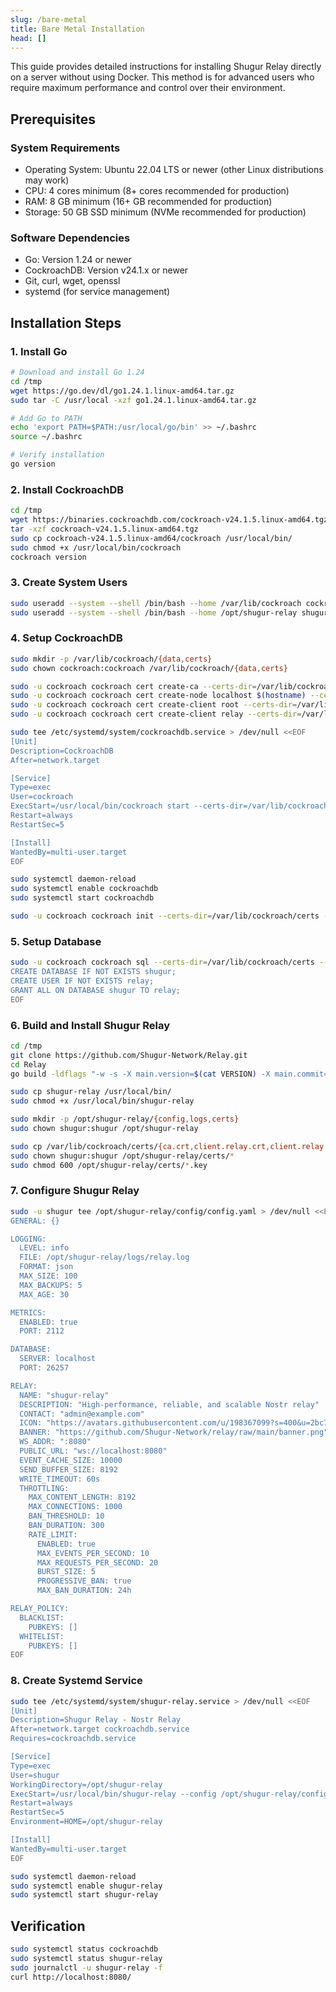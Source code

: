 ```yaml
---
slug: /bare-metal
title: Bare Metal Installation
head: []
---
```


This guide provides detailed instructions for installing Shugur Relay directly on a server without using Docker. This method is for advanced users who require maximum performance and control over their environment.

## Prerequisites

### System Requirements

- Operating System: Ubuntu 22.04 LTS or newer (other Linux distributions may work)
- CPU: 4 cores minimum (8+ cores recommended for production)
- RAM: 8 GB minimum (16+ GB recommended for production)
- Storage: 50 GB SSD minimum (NVMe recommended for production)

### Software Dependencies

- Go: Version 1.24 or newer
- CockroachDB: Version v24.1.x or newer
- Git, curl, wget, openssl
- systemd (for service management)

## Installation Steps

### 1. Install Go

```bash
# Download and install Go 1.24
cd /tmp
wget https://go.dev/dl/go1.24.1.linux-amd64.tar.gz
sudo tar -C /usr/local -xzf go1.24.1.linux-amd64.tar.gz

# Add Go to PATH
echo 'export PATH=$PATH:/usr/local/go/bin' >> ~/.bashrc
source ~/.bashrc

# Verify installation
go version
```

### 2. Install CockroachDB

```bash
cd /tmp
wget https://binaries.cockroachdb.com/cockroach-v24.1.5.linux-amd64.tgz
tar -xzf cockroach-v24.1.5.linux-amd64.tgz
sudo cp cockroach-v24.1.5.linux-amd64/cockroach /usr/local/bin/
sudo chmod +x /usr/local/bin/cockroach
cockroach version
```

### 3. Create System Users

```bash
sudo useradd --system --shell /bin/bash --home /var/lib/cockroach cockroach
sudo useradd --system --shell /bin/bash --home /opt/shugur-relay shugur
```

### 4. Setup CockroachDB

```bash
sudo mkdir -p /var/lib/cockroach/{data,certs}
sudo chown cockroach:cockroach /var/lib/cockroach/{data,certs}

sudo -u cockroach cockroach cert create-ca --certs-dir=/var/lib/cockroach/certs --ca-key=/var/lib/cockroach/certs/ca.key
sudo -u cockroach cockroach cert create-node localhost $(hostname) --certs-dir=/var/lib/cockroach/certs --ca-key=/var/lib/cockroach/certs/ca.key
sudo -u cockroach cockroach cert create-client root --certs-dir=/var/lib/cockroach/certs --ca-key=/var/lib/cockroach/certs/ca.key
sudo -u cockroach cockroach cert create-client relay --certs-dir=/var/lib/cockroach/certs --ca-key=/var/lib/cockroach/certs/ca.key

sudo tee /etc/systemd/system/cockroachdb.service > /dev/null <<EOF
[Unit]
Description=CockroachDB
After=network.target

[Service]
Type=exec
User=cockroach
ExecStart=/usr/local/bin/cockroach start --certs-dir=/var/lib/cockroach/certs --store=/var/lib/cockroach/data --listen-addr=localhost:26257 --http-addr=localhost:8080
Restart=always
RestartSec=5

[Install]
WantedBy=multi-user.target
EOF

sudo systemctl daemon-reload
sudo systemctl enable cockroachdb
sudo systemctl start cockroachdb

sudo -u cockroach cockroach init --certs-dir=/var/lib/cockroach/certs --host=localhost:26257
```

### 5. Setup Database

```bash
sudo -u cockroach cockroach sql --certs-dir=/var/lib/cockroach/certs --host=localhost:26257 <<EOF
CREATE DATABASE IF NOT EXISTS shugur;
CREATE USER IF NOT EXISTS relay;
GRANT ALL ON DATABASE shugur TO relay;
EOF
```

### 6. Build and Install Shugur Relay

```bash
cd /tmp
git clone https://github.com/Shugur-Network/Relay.git
cd Relay
go build -ldflags "-w -s -X main.version=$(cat VERSION) -X main.commit=$(git rev-parse --short HEAD) -X main.date=$(date -u +%Y-%m-%dT%H:%M:%SZ)" -o shugur-relay ./cmd

sudo cp shugur-relay /usr/local/bin/
sudo chmod +x /usr/local/bin/shugur-relay

sudo mkdir -p /opt/shugur-relay/{config,logs,certs}
sudo chown shugur:shugur /opt/shugur-relay

sudo cp /var/lib/cockroach/certs/{ca.crt,client.relay.crt,client.relay.key} /opt/shugur-relay/certs/
sudo chown shugur:shugur /opt/shugur-relay/certs/*
sudo chmod 600 /opt/shugur-relay/certs/*.key
```

### 7. Configure Shugur Relay

```bash
sudo -u shugur tee /opt/shugur-relay/config/config.yaml > /dev/null <<EOF
GENERAL: {}

LOGGING:
  LEVEL: info
  FILE: /opt/shugur-relay/logs/relay.log
  FORMAT: json
  MAX_SIZE: 100
  MAX_BACKUPS: 5
  MAX_AGE: 30

METRICS:
  ENABLED: true
  PORT: 2112

DATABASE:
  SERVER: localhost
  PORT: 26257

RELAY:
  NAME: "shugur-relay"
  DESCRIPTION: "High-performance, reliable, and scalable Nostr relay"
  CONTACT: "admin@example.com"
  ICON: "https://avatars.githubusercontent.com/u/198367099?s=400&u=2bc76d4fe6f57a1c39ef00fd784dd0bf85d79bda&v=4"
  BANNER: "https://github.com/Shugur-Network/relay/raw/main/banner.png"
  WS_ADDR: ":8080"
  PUBLIC_URL: "ws://localhost:8080"
  EVENT_CACHE_SIZE: 10000
  SEND_BUFFER_SIZE: 8192
  WRITE_TIMEOUT: 60s
  THROTTLING:
    MAX_CONTENT_LENGTH: 8192
    MAX_CONNECTIONS: 1000
    BAN_THRESHOLD: 10
    BAN_DURATION: 300
    RATE_LIMIT:
      ENABLED: true
      MAX_EVENTS_PER_SECOND: 10
      MAX_REQUESTS_PER_SECOND: 20
      BURST_SIZE: 5
      PROGRESSIVE_BAN: true
      MAX_BAN_DURATION: 24h

RELAY_POLICY:
  BLACKLIST:
    PUBKEYS: []
  WHITELIST:
    PUBKEYS: []
EOF
```

### 8. Create Systemd Service

```bash
sudo tee /etc/systemd/system/shugur-relay.service > /dev/null <<EOF
[Unit]
Description=Shugur Relay - Nostr Relay
After=network.target cockroachdb.service
Requires=cockroachdb.service

[Service]
Type=exec
User=shugur
WorkingDirectory=/opt/shugur-relay
ExecStart=/usr/local/bin/shugur-relay --config /opt/shugur-relay/config/config.yaml
Restart=always
RestartSec=5
Environment=HOME=/opt/shugur-relay

[Install]
WantedBy=multi-user.target
EOF

sudo systemctl daemon-reload
sudo systemctl enable shugur-relay
sudo systemctl start shugur-relay
```

## Verification

```bash
sudo systemctl status cockroachdb
sudo systemctl status shugur-relay
sudo journalctl -u shugur-relay -f
curl http://localhost:8080/
```
